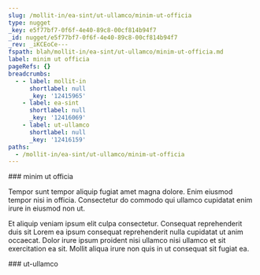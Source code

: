 ```yaml
---
slug: /mollit-in/ea-sint/ut-ullamco/minim-ut-officia
type: nugget
_key: e5f77bf7-0f6f-4e40-89c8-00cf814b94f7
_id: nugget/e5f77bf7-0f6f-4e40-89c8-00cf814b94f7
_rev: _iKCEoCe---
fspath: blah/mollit-in/ea-sint/ut-ullamco/minim-ut-officia.md
label: minim ut officia
pageRefs: {}
breadcrumbs:
  - - label: mollit-in
      shortlabel: null
      _key: '12415965'
    - label: ea-sint
      shortlabel: null
      _key: '12416069'
    - label: ut-ullamco
      shortlabel: null
      _key: '12416159'
paths:
  - /mollit-in/ea-sint/ut-ullamco/minim-ut-officia
---
```


<NuggetArea>
<Nugget slug="/mollit-in/ea-sint/ut-ullamco/minim-ut-officia" type="nugget" _key="e5f77bf7-0f6f-4e40-89c8-00cf814b94f7" _id="nugget/e5f77bf7-0f6f-4e40-89c8-00cf814b94f7" _rev="_iKCEoCe---" fspath="blah/mollit-in/ea-sint/ut-ullamco/minim-ut-officia.md" label="minim ut officia" paths="/mollit-in/ea-sint/ut-ullamco/minim-ut-officia">
<NuggetBody>
### minim ut officia

Tempor sunt tempor aliquip fugiat amet magna dolore. Enim eiusmod tempor nisi in officia. Consectetur do commodo qui ullamco cupidatat enim irure in eiusmod non ut.

Et aliquip veniam ipsum elit culpa consectetur. Consequat reprehenderit duis sit Lorem ea ipsum consequat reprehenderit nulla cupidatat ut anim occaecat. Dolor irure ipsum proident nisi ullamco nisi ullamco et sit exercitation ea sit. Mollit aliqua irure non quis in ut consequat sit fugiat ea.

</NuggetBody>
<Breadcrumbs>
<Crumbs>
<Crumb _key="12415965" label="mollit-in" /><Crumb _key="12416069" label="ea-sint" /><Crumb _key="12416159" label="ut-ullamco" />
</Crumbs>
</Breadcrumbs>
</Nugget>

<NuggetsInbound>
</NuggetsInbound>
<NuggetsOutbound>
</NuggetsOutbound>
</NuggetArea>
<PassagesInbound>
<Passage direction="inbound" type="passage" _key="12416159" _id="passage/12416159" _rev="_iKCEoCa---" label="ut-ullamco" passage="ut-ullamco" fspath="blah/mollit-in/ea-sint/ut-ullamco" paths="/mollit-in/ea-sint/ut-ullamco" slug="/mollit-in/ea-sint/ut-ullamco">
<NuggetBody>
### ut-ullamco

</NuggetBody>
<Breadcrumbs>
<Crumbs>
<Crumb _key="12415965" label="mollit-in" /><Crumb _key="12416069" label="ea-sint" />
</Crumbs>
</Breadcrumbs>
</Passage>

</PassagesInbound>
<PassagesOutbound>
</PassagesOutbound>